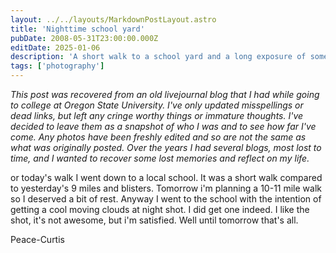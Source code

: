 ```yaml
---
layout: ../../layouts/MarkdownPostLayout.astro
title: 'Nighttime school yard'
pubDate: 2008-05-31T23:00:00.000Z
editDate: 2025-01-06
description: 'A short walk to a school yard and a long exposure of some clouds'
tags: ['photography']
---
```



_This post was recovered from an old livejournal blog that I had while going to college at Oregon State University. I've only updated misspellings or dead links, but left any cringe worthy things or immature thoughts. I've decided to leave them as a snapshot of who I was and to see how far I've come. Any photos have been freshly edited and so are not the same as what was originally posted. Over the years I had several blogs, most lost to time, and I wanted to recover some lost memories and reflect on my life._

<DropCap letter='F' />

or today's walk I went down to a local school. It was a short walk compared to yesterday's 9 miles and blisters. Tomorrow i'm planning a 10-11 mile walk so I deserved a bit of rest. Anyway I went to the school with the intention of getting a cool moving clouds at night shot. I did get one indeed. I like the shot, it's not awesome, but i'm satisfied. Well until tomorrow that's all.

Peace-Curtis
